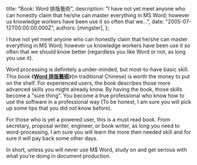 
  title: "Book: Word 排版藝術",
  description: "I have not yet meet anyone who can honestly claim that he/she can master everything in MS Word; however us knowledge workers have been use it so often that we...",
  date: "2005-07-12T00:00:00.000Z",
  authors: [mingster],
};

<p class="mobile-post">I have not yet meet anyone who can honestly claim that he/she can master everything in MS Word; however us knowledge workers have been use it so often that we should know better (regardless you like Word or not, as long you use it).</p>
<p class="mobile-post">Word processing is definitely a under-minded, but most-to-have basic skill. This book 《<b><a href="http://www.jjhou.com/jjwbooks-word.htm" target="_new">Word 排版藝術</a></b>》(in traditional Chinese) is worth the money to put on the shelf. For experienced users, the book describes those more advanced skills you might already know. By having the book, those skills become a "sure thing". You become a true professional who know how to use the software in a professional way (To be honest, I am sure you will pick up some tips that you did not know before).</p>
<p class="mobile-post">For those who is yet a powered user, this is a must read book. From secretary, proposal writer, engineer, or book writer, as long you need to word-processing, I am sure you will learn the more then needed skill and for sure it will pay back some other days.</p>
<p class="mobile-post">In short, unless you will never use M$ Word, study on and get serious with what you're doing in document production.</p>
